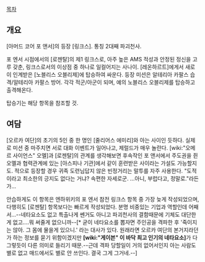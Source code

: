 [[목차]]
== 개요 ==
[아머드 코어 포 앤서]의 등장 [링크스]. 통칭 2대째 파괴천사.

포 엔서 시점에서의 [로젠탈]의 제1 링크스로, 아주 높은 AMS 적성과 안정된 정신을 고루 갖춘, 링크스로서의 이상점 중 하나로 일컬어지는 사나이. [레온하르트]에게서 새로이 인계받은 [노블리스 오블리제]에 탑승하여 싸운다.
등장 미션은 알테리아 카팔스 습격/알테리아 카팔스 방어. 각각 적군/아군이 되며, 예의 노블리스 오블리제를 탑승하고 출격해온다.

탑승기는 해당 항목을 참조할 것.

== 여담 ==
[오르카 여단]의 초기의 5인 중 한 명인 [줄리어스 에미리]와 아는 사이인 듯하다. 실제로 미션 중 마주치면 서로 대화 이벤트가 일어나고, 제럴드가 매우 놀란다. [wiki:"오메르 사이언스" 오멜]과 [로젠탈]의 관계를 생각해보면 후속작인 포 앤서에서 주도권을 쥔 오멜과 협력관계에 있는 [아스피나 기관]에서 같이 훈련받은 사이라는 가설도 가능할지도.
적으로 등장할 경우 귀족 도련님답지 않은 빈정거리는 말투를 자주 사용한다. "도적이라고 최소한의 긍지도 없다는 거냐? 속편한 자세로군. ...아니, 부럽다고, 정말로."라든가...

안습하게도 이 항목은 엔하위키의 포 엔서 참전 링크스 항목 중 가장 늦게 작성되었으며, 다행히도 [로젠탈] 항목보다는 빠르게 작성되었다. 분명 비중있는 기업과 역할인데 어째서...--네타요소도 없고 특출나게 쎈거도 아니고 파괴천사의 결함때문에 기체도 대단한게 없고....뭐 써줄게 없으니까--[* 굳이 네타요소를 뽑자면 주인공을 격파한 후 '죽이지는 않아. 그 몸에 물을게 있으니.' 라는 대사가 있다. 원래라면 오르카 여단의 본거지라던가 하는 정보를 묻기 위함이겠지만 '''[wiki:"게이븐" 이 바닥 최고 인기의 네타요소]'''가 다 그렇듯이 다른 의미로 들리기 때문.--근데 격파 당할일이 거의 없어서인지 아는 사람도 별로 없고 매드에서도 별로 안 쓰인다. 결국 그게 그거네.--]
